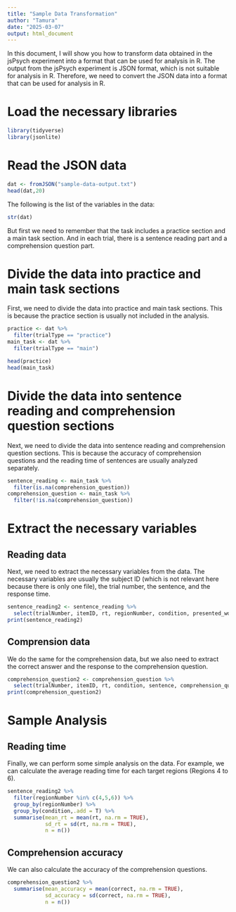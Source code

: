 ```yaml
---
title: "Sample Data Transformation"
author: "Tamura"
date: "2025-03-07"
output: html_document
---
```


In this document, I will show you how to transform data obtained in the jsPsych experiment into a format that can be used for analysis in R. The output from the jsPsych experiment is JSON format, which is not suitable for analysis in R. Therefore, we need to convert the JSON data into a format that can be used for analysis in R.

# Load the necessary libraries
```r
library(tidyverse)
library(jsonlite)
```

# Read the JSON data

```r
dat <- fromJSON("sample-data-output.txt")
head(dat,20)
```

The following is the list of the variables in the data:
```r
str(dat)
```

But first we need to remember that the task includes a practice section and a main task section. And in each trial, there is a sentence reading part and a comprehension question part.

# Divide the data into practice and main task sections
First, we need to divide the data into practice and main task sections. This is because the practice section is usually not included in the analysis.

```r
practice <- dat %>% 
  filter(trialType == "practice")
main_task <- dat %>%
  filter(trialType == "main")
```

```r
head(practice)
head(main_task)
```

# Divide the data into sentence reading and comprehension question sections
Next, we need to divide the data into sentence reading and comprehension question sections. This is because the accuracy of comprehension questions and the reading time of sentences are usually analyzed separately.

```r
sentence_reading <- main_task %>% 
  filter(is.na(comprehension_question))
comprehension_question <- main_task %>% 
  filter(!is.na(comprehension_question))
```


# Extract the necessary variables
## Reading data
Next, we need to extract the necessary variables from the data. The necessary variables are usually the subject ID (which is not relevant here because there is only one file), the trial number, the sentence, and the response time.

```r
sentence_reading2 <- sentence_reading %>%
  select(trialNumber, itemID, rt, regionNumber, condition, presented_word)
print(sentence_reading2)
```

## Comprension data
We do the same for the comprehension data, but we also need to extract the correct answer and the response to the comprehension question.
```r
comprehension_question2 <- comprehension_question %>%
  select(trialNumber, itemID, rt, condition, sentence, comprehension_question, correctAnswer, correct, response)
print(comprehension_question2)
```

# Sample Analysis
## Reading time
Finally, we can perform some simple analysis on the data. For example, we can calculate the average reading time for each target regions (Regions 4 to 6).

```r
sentence_reading2 %>% 
  filter(regionNumber %in% c(4,5,6)) %>% 
  group_by(regionNumber) %>%
  group_by(condition,.add = T) %>%
  summarise(mean_rt = mean(rt, na.rm = TRUE),
            sd_rt = sd(rt, na.rm = TRUE),
            n = n())

```

## Comprehension accuracy
We can also calculate the accuracy of the comprehension questions.

```r
comprehension_question2 %>%
  summarise(mean_accuracy = mean(correct, na.rm = TRUE),
            sd_accuracy = sd(correct, na.rm = TRUE),
            n = n())
```


